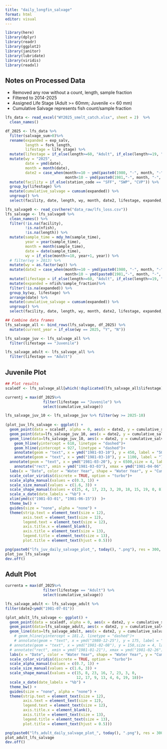 ```yaml
---
title: "daily_longfin_salvage"
format: html
editor: visual
---
```


```r
library(here)
library(dplyr)
library(readr)
library(ggplot2)
library(janitor)
library(lubridate)
library(viridis)
library(readxl)
```

## Notes on Processed Data

-   Removed any row without a count, length, sample fraction
-   Filtered to 2014-2025
-   Assigned Life Stage (Adult \>= 60mm; Juvenile \<= 60 mm)
-   Cumulative Salvage represents fish count/sample fraction

```r
lfs_data <- read_excel("WY2025_smelt_catch.xlsx", sheet = 2)  %>%
  clean_names()

df_2025 <- lfs_data %>%
  filter(salvage_sum>0)%>%
  rename(expanded = exp_salv,
         length = fork_length,
         lifestage = life_stage) %>%
  mutate(lifestage = if_else(length>=60, "Adult", if_else(length>=19, "Juvenile", "Larva"))) %>%
  mutate(wy = "2025",
         date = ymd(date),
         month = month(date),
         date2 = case_when(month>=10 ~ ymd(paste0(1980, "-", month, "-", day(date))),
                           month<10 ~ ymd(paste0(1981,"-", month, "-", day(date) )))) %>%
  mutate(facility = if_else(station_code == "SFF", "SWP", "CVP")) %>%
  group_by(lifestage) %>%
  mutate(cumulative_salvage = cumsum(expanded)) %>%
  ungroup() %>%
  select(facility, date, length, wy, month, date2, lifestage, expanded, cumulative_salvage)
```

```r
lfs_salvage0 <- read_csv(here("data_raw/lfs_loss.csv")) 
lfs_salvage <- lfs_salvage0 %>%
  clean_names() %>%
  filter(!is.na(facility),
         !is.na(nfish),
         !is.na(length)) %>%
  mutate(sample_time = mdy_hm(sample_time),
         year = year(sample_time),
         month = month(sample_time),
         date = date(sample_time),
         wy = if_else(month>=10, year+1, year)) %>%
  # filter(wy > 2013) %>%
  mutate(wy = as.factor(wy)) %>%
  mutate(date2 = case_when(month>=10 ~ ymd(paste0(1980, "-", month, "-", day(date))),
                           month<10 ~ ymd(paste0(1981,"-", month, "-", day(date) )))) %>%
  mutate(lifestage = if_else(length>=60, "Adult", if_else(length>=19, "Juvenile", "Larva"))) %>%
  mutate(expanded = nfish/sample_fraction)%>%
  filter(!is.na(expanded)) %>%
  group_by(wy, lifestage) %>%
  arrange(date) %>%
  mutate(cumulative_salvage = cumsum(expanded)) %>%
  ungroup() %>%
  select(facility, date, length, wy, month, date2, lifestage, expanded, cumulative_salvage)
```

```r
## Combine data frames
lfs_salvage_all <- bind_rows(lfs_salvage, df_2025) %>%
  mutate(current_year = if_else(wy == 2025, "Y", "N"))

lfs_salvage_juv <- lfs_salvage_all %>% 
  filter(lifestage == "Juvenile") 

lfs_salvage_adult <- lfs_salvage_all %>% 
  filter(lifestage == "Adult") 


```

## Juvenile Plot

```r

## Plot results
scaledf <- lfs_salvage_all[which(!duplicated(lfs_salvage_all$lifestage)),]

currentj = max(df_2025%>% 
                 filter(lifestage == "Juvenile") %>% 
                 select(cumulative_salvage))

lfs_salvage_juv_10 <- lfs_salvage_juv %>% filter(wy >= 2025-10)
  
(plot_juv_lfs_salvage <- ggplot() +
  geom_point(data = scaledf, alpha = 0, aes(x = date2, y = cumulative_salvage)) + 
  geom_point(data=lfs_salvage_juv_10, aes(x = date2, y = cumulative_salvage, color = wy, shape = wy, group = wy, size = current_year, alpha = current_year)) +
  geom_line(data=lfs_salvage_juv_10, aes(x = date2, y = cumulative_salvage, color = wy, group = wy, alpha = current_year)) + 
    geom_hline(yintercept = 618, linetype = "dashed")+
    geom_hline(yintercept = 927, linetype = "dashed")+
    annotate(geom = "text", x = ymd("1981-03-10"), y = 450, label = "50% Threshold: 620")+ 
    annotate(geom = "text", x = ymd("1981-03-10"), y = 1100, label = "75% Threshold: 927")+ 
  annotate(geom = "text", x = ymd("1981-03-20"), y = 6500,size = 4, label = paste0("Current 2025 \nCumulative Salvage:", currentj,"\n(as of ", format(today(), "%m/%d"),")"))+ 
    annotate("rect", xmin = ymd("1981-03-03"), xmax = ymd("1981-04-06"), ymin = 5850, ymax = 7150, fill = NA, color = "black")+
  labs(x = "Date", color = "Water Year", shape = "Water Year", y = "Cumulative LFS Salvage\n(expanded)", title = paste0("Juvenile Longfin Smelt Salvage\nWY", min(year(lfs_salvage_juv_10$date)), "-", max(year(lfs_salvage_juv_10$date)))) +
  scale_color_viridis(discrete = TRUE, option = "turbo")+
  scale_alpha_manual(values = c(0.3, 1)) + 
  scale_size_manual(values = c(1.6, 3)) +
  scale_shape_manual(values = c(25, 4, 17, 23, 3, 20, 18, 15, 19, 0, 8))+
  scale_x_date(date_labels = "%b") +
  xlim(ymd(c("1981-03-01", "1981-06-15"))  )+
  theme_bw() +
  guides(size = "none", alpha = "none") +
  theme(strip.text = element_text(size = 12),
        axis.text = element_text(size = 12),
        legend.text = element_text(size = 12),
        axis.title.x = element_blank(),
        axis.title = element_text(size = 13),
        legend.title = element_text(size = 13),
        plot.title = element_text(hjust = 0.5)))
```

```r
png(paste0("lfs_juv_daily_salvage_plot_", today(), ".png"), res = 300, width = 8.5, height = 5, units = "in")
plot_juv_lfs_salvage
dev.off()
```

## Adult Plot

```r
currenta = max(df_2025%>% 
                 filter(lifestage == "Adult") %>% 
                 select(cumulative_salvage))

lfs_salvage_adult <- lfs_salvage_adult %>% 
filter(date2<ymd("1981-07-01"))

(plot_adult_lfs_salvage <- ggplot() +
  geom_point(data = scaledf, alpha = 0, aes(x = date2, y = cumulative_salvage)) + 
  geom_point(data=lfs_salvage_adult, aes(x = date2, y = cumulative_salvage, color = wy, shape = wy, group = wy, size = current_year)) +
  geom_line(data=lfs_salvage_adult, aes(x = date2, y = cumulative_salvage, color = wy, group = wy)) + 
    # geom_hline(yintercept = 181.2, linetype = "dashed")+
    # annotate(geom = "text", x = ymd("1980-12-25"), y = 175, label = "Threshold: 181.2")+ 
  # annotate(geom = "text", x = ymd("1981-02-08"), y = 150,size = 4, label = paste0("2025 Cumulative Salvage: ", currenta,"\n(as of ", format(today(), "%m/%d"),")"))+ 
  # annotate("rect", xmin = ymd("1981-01-21"), xmax = ymd("1981-02-26"), ymin = 135, ymax = 165, fill = NA, color = "black")+
  labs(x = "Date", color = "Water Year", shape = "Water Year", y = "Cumulative LFS Salvage\n(expanded)", title = "Adult Longfin Smelt Salvage\nWY 1995-2025") +
  scale_color_viridis(discrete = TRUE, option = "turbo")+
  scale_alpha_manual(values = c(0.7, 1)) + 
  scale_size_manual(values = c(1.6, 3)) +
  scale_shape_manual(values = c(15, 8, 23, 16, 7, 23, 3, 0,
                                12, 17, 9, 13, 4, 6, 19, 18))+
  scale_x_date(date_labels = "%b") +
  theme_bw() +
  guides(size = "none", alpha = "none") +
  theme(strip.text = element_text(size = 12),
        axis.text = element_text(size = 12),
        legend.text = element_text(size = 12),
        axis.title.x = element_blank(),
        axis.title = element_text(size = 13),
        legend.title = element_text(size = 13),
        plot.title = element_text(hjust = 0.5)))
```

```r
png(paste0("lfs_adult_daily_salvage_plot_", today(), ".png"), res = 300, width = 8, height = 5, units = "in")
plot_adult_lfs_salvage
dev.off()
```
